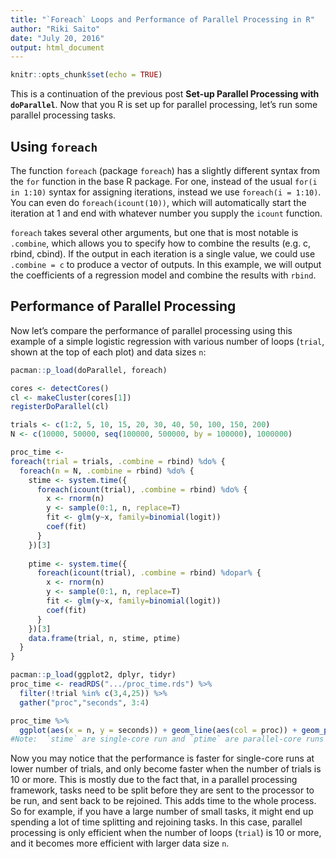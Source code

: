 ```yaml
---
title: "`Foreach` Loops and Performance of Parallel Processing in R"
author: "Riki Saito"
date: "July 20, 2016"
output: html_document
---
```


```r
knitr::opts_chunk$set(echo = TRUE)
```

This is a continuation of the previous post **Set-up Parallel Processing with `doParallel`**. Now that you R is set up for parallel processing, let's run some parallel processing tasks.

## Using `foreach`

The function `foreach` (package `foreach`) has a slightly different syntax from the `for` function in the base R package. For one, instead of the usual `for(i in 1:10)` syntax for assigning iterations, instead we use `foreach(i = 1:10)`. You can even do `foreach(icount(10))`, which will automatically start the iteration at 1 and end with whatever number you supply the `icount` function. 

`foreach` takes several other arguments, but one that is most notable is `.combine`, which allows you to specify how to combine the results (e.g. c, rbind, cbind). If the output in each iteration is a single value, we could use `.combine = c` to produce a vector of outputs. In this example, we will output the coefficients of a regression model and combine the results with `rbind`.

## Performance of Parallel Processing

Now let's compare the performance of parallel processing using this example of a simple logistic regression with various number of loops (`trial`, shown at the top of each plot) and data sizes `n`:

```r
pacman::p_load(doParallel, foreach)

cores <- detectCores()
cl <- makeCluster(cores[1])
registerDoParallel(cl)

trials <- c(1:2, 5, 10, 15, 20, 30, 40, 50, 100, 150, 200)
N <- c(10000, 50000, seq(100000, 500000, by = 100000), 1000000)

proc_time <- 
foreach(trial = trials, .combine = rbind) %do% {
  foreach(n = N, .combine = rbind) %do% {
    stime <- system.time({
      foreach(icount(trial), .combine = rbind) %do% {
        x <- rnorm(n)
        y <- sample(0:1, n, replace=T)
        fit <- glm(y~x, family=binomial(logit))
        coef(fit)
      }
    })[3]
    
    ptime <- system.time({
      foreach(icount(trial), .combine = rbind) %dopar% {
        x <- rnorm(n)
        y <- sample(0:1, n, replace=T)
        fit <- glm(y~x, family=binomial(logit))
        coef(fit)
      }
    })[3]
    data.frame(trial, n, stime, ptime)
  }
}
```

```r
pacman::p_load(ggplot2, dplyr, tidyr)
proc_time <- readRDS(".../proc_time.rds") %>%
  filter(!trial %in% c(3,4,25)) %>%
  gather("proc","seconds", 3:4)

proc_time %>%
  ggplot(aes(x = n, y = seconds)) + geom_line(aes(col = proc)) + geom_point(aes(col = proc)) + facet_wrap( ~ trial, ncol = 3, scales = "free_y") + theme(axis.text.x = element_text(angle = 45, hjust = 1))
#Note:  `stime` are single-core run and `ptime` are parallel-core runs
```

Now you may notice that the performance is faster for single-core runs at lower number of trials, and only become faster when the number of trials is 10 or more. This is mostly due to the fact that, in a parallel processing framework, tasks need to be split before they are sent to the processor to be run, and sent back to be rejoined. This adds time to the whole process. So for example, if you have a large number of small tasks, it might end up spending a lot of time splitting and rejoining tasks. In this case, parallel processing is only efficient when the number of loops (`trial`) is 10 or more, and it becomes more efficient with larger data size `n`.

